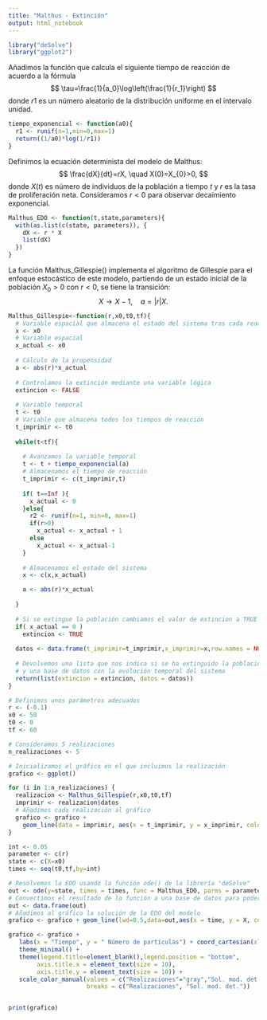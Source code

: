 ---
title: "Malthus - Extinción"
output: html_notebook
---


```{r}
library("deSolve")
library("ggplot2")
```

Añadimos la función que calcula el siguiente tiempo de reacción de
acuerdo a la fórmula $$
  \tau=\frac{1}{a_0}\log\left(\frac{1}{r_1}\right)
$$ donde $r1$ es un número aleatorio de la distribución uniforme en el
intervalo unidad.

```{r}
tiempo_exponencial <- function(a0){
  r1 <- runif(n=1,min=0,max=1)
  return((1/a0)*log(1/r1))
}
```

Definimos la ecuación determinista del modelo de Malthus: $$
  \frac{dX}{dt}=rX, \quad X(0)=X_{0}>0,
$$ donde $X(t)$ es número de individuos de la población a tiempo $t$ y $r$
es la tasa de proliferación neta. Consideramos $r<0$ para observar decaimiento
exponencial.

```{r}
Malthus_EDO <- function(t,state,parameters){
  with(as.list(c(state, parameters)), { 
    dX <- r * X 
    list(dX)
  })
}
```

La función Malthus_Gillespie() implementa el algoritmo de Gillespie para el
enfoque estocástico de este modelo, partiendo de un estado inicial de la
población $X_0>0$ con $r<0$, se tiene la transición:
    $$
      X \rightarrow X-1, \quad a=|r|X.
    $$

```{r}
Malthus_Gillespie<-function(r,x0,t0,tf){
  # Variable espacial que almacena el estado del sistema tras cada reacción
  x <- x0
  # Variable espacial
  x_actual <- x0
  
  # Cálculo de la propensidad
  a <- abs(r)*x_actual
  
  # Controlamos la extinción mediante una variable lógica
  extincion <- FALSE
  
  # Variable temporal
  t <- t0
  # Variable que almacena todos los tiempos de reacción
  t_imprimir <- t0
  
  while(t<tf){
    
    # Avanzamos la variable temporal
    t <- t + tiempo_exponencial(a)
    # Almacenamos el tiempo de reacción
    t_imprimir <- c(t_imprimir,t)
    
    if( t==Inf ){
      x_actual <- 0
    }else{
      r2 <- runif(n=1, min=0, max=1)
      if(r>0)
        x_actual <- x_actual + 1
      else
        x_actual <- x_actual-1
    }
    
    # Almacenamos el estado del sistema
    x <- c(x,x_actual)

    a <- abs(r)*x_actual
    
  }
  
  # Si se extingue la población cambiamos el valor de extincion a TRUE
  if( x_actual == 0 )
    extincion <- TRUE
  
  datos <- data.frame(t_imprimir=t_imprimir,x_imprimir=x,row.names = NULL)
  
  # Devolvemos una lista que nos indica si se ha extinguido la población 
  # y una base de datos con la evolución temporal del sistema
  return(list(extincion = extincion, datos = datos))
}
```

```{r}
# Definimos unos parámetros adecuados
r <- (-0.1)
x0 <- 50
t0 <- 0
tf <- 60

# Consideramos 5 realizaciones
n_realizaciones <- 5

# Inicializamos el gráfico en el que incluimos la realización
grafico <- ggplot()

for (i in 1:n_realizaciones) {
  realizacion <- Malthus_Gillespie(r,x0,t0,tf)
  imprimir <- realizacion$datos
  # Añadimos cada realización al gráfico 
  grafico <- grafico + 
    geom_line(data = imprimir, aes(x = t_imprimir, y = x_imprimir, color= "Realizaciones"))
}

```

```{r}
int <- 0.05
parameter <- c(r)
state <- c(X=x0)
times <- seq(t0,tf,by=int)

# Resolvemos la EDO usando la función ode() de la librería "deSolve"
out <- ode(y=state, times = times, func = Malthus_EDO, parms = parameter)
# Convertimos el resultado de la función a una base de datos para poder representarlo gráficamente
out <- data.frame(out)
# Añadimos al gráfico la solución de la EDO del modelo
grafico <- grafico + geom_line(lwd=0.5,data=out,aes(x = time, y = X, color= "Sol. mod. det."))

```

```{r}
grafico <- grafico +
   labs(x = "Tiempo", y = " Número de partículas") + coord_cartesian(xlim = c(0, tf)) +
   theme_minimal() +
   theme(legend.title=element_blank(),legend.position = "bottom",
        axis.title.x = element_text(size = 10),  
        axis.title.y = element_text(size = 10)) +
   scale_color_manual(values = c("Realizaciones"="gray","Sol. mod. det." = "red"),
                      breaks = c("Realizaciones", "Sol. mod. det."))


print(grafico)
```
